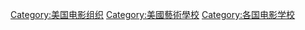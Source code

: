 [[Category:美国电影组织|Category:美国电影组织]]
[[Category:美國藝術學校|Category:美國藝術學校]]
[[Category:各国电影学校|Category:各国电影学校]]